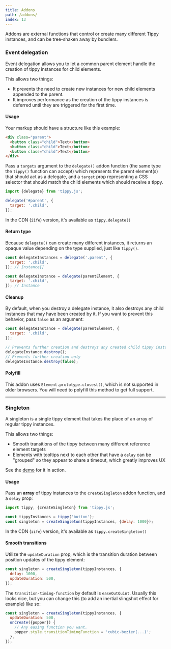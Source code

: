 ```yaml
---
title: Addons
path: /addons/
index: 13
---
```


Addons are external functions that control or create many different Tippy
instances, and can be tree-shaken away by bundlers.

### Event delegation

Event delegation allows you to let a common parent element handle the creation
of tippy instances for child elements.

This allows two things:

- It prevents the need to create new instances for new child elements appended
  to the parent.
- It improves performance as the creation of the tippy instances is deferred
  until they are triggered for the first time.

#### Usage

Your markup should have a structure like this example:

```html
<div class="parent">
  <button class="child">Text</button>
  <button class="child">Text</button>
  <button class="child">Text</button>
</div>
```

Pass a `targets` argument to the `delegate()` addon function (the same type the
`tippy()` function can accept) which represents the parent element(s) that
should act as a delegate, and a `target` prop representing a CSS selector that
should match the child elements which should receive a tippy.

```js
import {delegate} from 'tippy.js';

delegate('#parent', {
  target: '.child',
});
```

In the CDN (`iife`) version, it's available as `tippy.delegate()`

#### Return type

Because `delegate()` can create many different instances, it returns an opaque
value depending on the type supplied, just like `tippy()`.

```js
const delegateInstances = delegate('.parent', {
  target: '.child',
}); // Instance[]

const delegateInstance = delegate(parentElement, {
  target: '.child',
}); // Instance
```

#### Cleanup

By default, when you destroy a delegate instance, it also destroys any child
instances that may have been created by it. If you want to prevent this
behavior, pass `false` as an argument:

```js
const delegateInstance = delegate(parentElement, {
  target: '.child',
});

// Prevents further creation and destroys any created child tippy instances
delegateInstance.destroy();
// Prevents further creation only
delegateInstance.destroy(false);
```

#### Polyfill

This addon uses `Element.prototype.closest()`, which is not supported in older
browsers. You will need to polyfill this method to get full support.

---

### Singleton

A singleton is a single tippy element that takes the place of an array of
regular tippy instances.

This allows two things:

- Smooth transitions of the tippy between many different reference element
  targets
- Elements with tooltips next to each other that have a `delay` can be "grouped"
  so they appear to share a timeout, which greatly improves UX

See the [demo](/#singleton) for it in action.

#### Usage

Pass an **array** of tippy instances to the `createSingleton` addon function,
and a `delay` prop:

```js
import tippy, {createSingleton} from 'tippy.js';

const tippyInstances = tippy('button');
const singleton = createSingleton(tippyInstances, {delay: 1000});
```

In the CDN (`iife`) version, it's available as `tippy.createSingleton()`

#### Smooth transitions

Utilize the `updateDuration` prop, which is the transition duration between
position updates of the tippy element:

```js
const singleton = createSingleton(tippyInstances, {
  delay: 1000,
  updateDuration: 500,
});
```

The `transition-timing-function` by default is `easeOutQuint`. Usually this
looks nice, but you can change this (to add an inertial slingshot effect for
example) like so:

```js
const singleton = createSingleton(tippyInstances, {
  updateDuration: 500,
  onCreate({popper}) {
    // Any easing function you want.
    popper.style.transitionTimingFunction = 'cubic-bezier(...)';
  },
});
```
